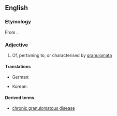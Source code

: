 ==English==

===Etymology===

From {{suffix|granuloma|tous}}.

===Adjective===
{{en-adj}}

# {{pathology}} Of, pertaining to, or characterised by [[granuloma]]ta

====Translations====
{{trans-top|of, pertaining to, or characterized by granulomata}}
*German: {{t-|de|granulomatös}}
{{trans-mid}}
*Korean: {{t-|ko|육아종성|tr=yugajongseong|sc=Hang}}
{{trans-bottom}}

====Derived terms====
*[[chronic granulomatous disease]]